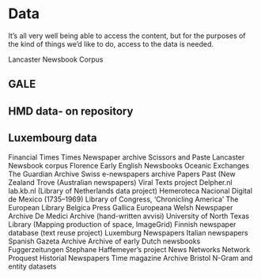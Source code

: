 # Data

It's all very well being able to access the content, but for the purposes of the kind of things we'd like to do, access to the data is needed. 

Lancaster Newsbook Corpus

## GALE

## HMD data- on repository

## Luxembourg data


Financial Times
Times Newspaper archive
Scissors and Paste
Lancaster Newsbook corpus
Florence Early English Newsbooks 
Oceanic Exchanges
The Guardian Archive
Swiss e-newspapers archive
Papers Past (New Zealand
Trove (Australian newspapers)
Viral Texts project
Delpher.nl
lab.kb.nl (Library of Netherlands data project)
Hemeroteca Nacional Digital de Mexico (1735–1969)
Library of Congress, 'Chronicling America'
The European Library
Belgica Press
Gallica
Europeana
Welsh Newspaper Archive
De Medici Archive (hand-written avvisi)
University of North Texas Library (Mapping production of space, ImageGrid)
Finnish newspaper database (text reuse project)
Luxemburg Newspapers
Italian newspapers
Spanish Gazeta Archive
Archive of early Dutch newsbooks
Fuggerzeitungen
Stephane Haffemeyer's project
News Networks Network
Proquest Historial Newspapers
Time magazine Archive
Bristol N-Gram and entity datasets
